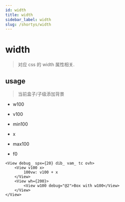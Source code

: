 ```yaml
---
id: width
title: width
sidebar_label: width
slug: /shortys/width
---
```


# width

> 对应 css 的 width 属性相关.

## usage

> 当前盒子/子级添加背景

- w100
- v100
- min100
- x
- max100

- f0

```tsx live
<View debug_ spx={20} dib_ vam_ tc ovh>
    <View v100 x>
        100vw: v100 + x
    </View>
    <View wh={200}>
        <View w100 debug="@2">Box with w100</View>
    </View>
</View>
```
